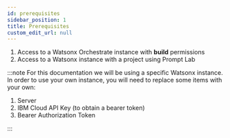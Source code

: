 ```yaml
---
id: prerequisites
sidebar_position: 1
title: Prerequisites
custom_edit_url: null
---
```

<ol>
  <li>Access to a Watsonx Orchestrate instance with <strong>build</strong> permissions</li>
  <li>Access to a Watsonx instance with a project using Prompt Lab</li>
</ol>

:::note
For this documentation we will be using a specific Watsonx instance. In order to use your own instance, you will need to replace some items with your own:
<ol>
  <li>Server</li>
  <li>IBM Cloud API Key (to obtain a bearer token)</li>
  <li>Bearer Authorization Token</li>
</ol>
:::
